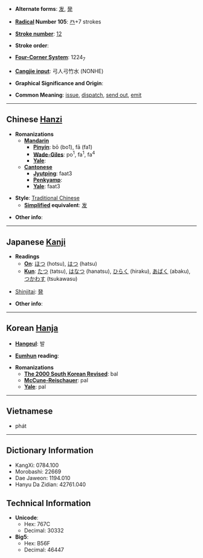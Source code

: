 * '''Alternate forms''': [[发]], [[発]]

* '''[[Wiktionary:Chinese radical index| Radical]] Number 105''': [[Wiktionary:Chinese radical index 癶|癶]]+7 strokes

* '''[[Wiktionary:Chinese total strokes index|Stroke number]]''': [[Wiktionary:Chinese total strokes index 12|12]]

* '''Stroke order''': 

* '''[[Wiktionary:Chinese four corner index|Four-Corner System]]''': 1224<sub>7</sub>

* '''[[Wiktionary:Chinese Cangjie index|Cangjie input]]''': 弓人弓竹水 (NONHE)

* '''Graphical Significance and Origin''': 

* '''Common Meaning''': [[issue]], [[dispatch]], [[send out]], [[emit]]

----

== Chinese [[Hanzi]] ==

* '''Romanizations'''
** '''[[Mandarin]]'''
*** '''[[Pinyin]]''': bō (bo1), fā (fa1)
*** '''[[Wade-Giles]]''': po<sup>1</sup>, fa<sup>1</sup>, fa<sup>4</sup>
*** '''[[Yale]]''': 
** '''[[Cantonese]]'''
*** '''[[Jyutping]]''': faat3
*** '''[[Penkyamp]]''': 
*** '''[[Yale]]''': faat3

* '''Style''': [[Traditional Chinese]] 
** '''[[Simplified Chinese|Simplified]] equivalent''': [[发]]

* '''Other info''': 

----

== Japanese [[Kanji]] ==

* '''Readings'''
** '''[[On]]''': [[ほつ]] (hotsu), [[はつ]] (hatsu)
** '''[[Kun]]''': [[たつ]] (tatsu), [[はなつ]] (hanatsu), [[ひらく]] (hiraku), [[あばく]] (abaku), [[つかわす]] (tsukawasu)

* [[Shinjitai]]: [[発]]

* '''Other info''':  

----

== Korean [[Hanja]] ==

* '''[[Hangeul]]''': 발

* '''[[Eumhun]] reading''': 

* '''Romanizations'''
** '''[[The 2000 South Korean Revised Romanization|The 2000 South Korean Revised]]''': bal
** '''[[McCune-Reischauer]]''': pal
** '''[[Yale]]''': pal

----

==Vietnamese==

* phát

----

== Dictionary Information ==

* KangXi: 0784.100
* Morobashi: 22669
* Dae Jaweon: 1194.010
* Hanyu Da Zidian: 42761.040

== Technical Information ==

* '''Unicode''':
** Hex: 767C
** Decimal: 30332
* '''Big5''':
** Hex: B56F
** Decimal: 46447